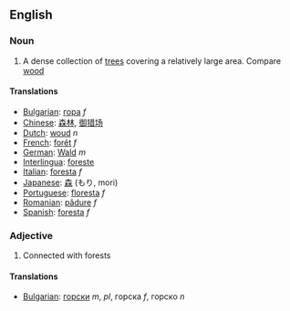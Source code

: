 ==English==

===Noun===

#A dense collection of [[tree]]s covering a relatively large area.  Compare [[wood]]

====Translations====
*[[Bulgarian]]: [[гора]] ''f''
*[[Chinese]]: [[森]][[林]], [[御猎场]]
*[[Dutch]]: [[woud]] ''n''
*[[French]]: [[forêt]] ''f''
*[[German]]: [[Wald]] ''m''
*[[Interlingua]]: [[foreste]]
*[[Italian]]: [[foresta]] ''f''
*[[Japanese]]: [[森]] (もり, mori)
*[[Portuguese]]: [[floresta]] ''f''
*[[Romanian]]: [[pădure]] ''f''
*[[Spanish]]: [[foresta]] ''f''
===Adjective===

#Connected with forests

====Translations====

*[[Bulgarian]]: [[горски]] ''m'', ''pl'', горска ''f'', горско ''n''